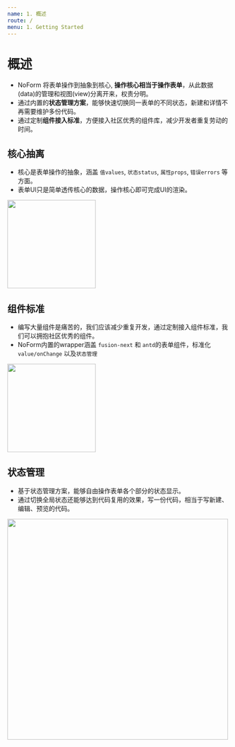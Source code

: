 ```yaml
---
name: 1. 概述
route: /
menu: 1. Getting Started
---
```


# 概述

* NoForm 将表单操作到抽象到核心, **操作核心相当于操作表单**，从此数据(data)的管理和视图(view)分离开来，权责分明。
* 通过内置的**状态管理方案**，能够快速切换同一表单的不同状态，新建和详情不再需要维护多份代码。
* 通过定制**组件接入标准**，方便接入社区优秀的组件库，减少开发者重复劳动的时间。

## 核心抽离

* 核心是表单操作的抽象，涵盖 `值values`, `状态status`, `属性props`, `错误errors` 等方面。
* 表单UI只是简单透传核心的数据，操作核心即可完成UI的渲染。

<div style={{ textAlign: 'center' }}>
    <img src="https://img.alicdn.com/tfs/TB1xYPobBKw3KVjSZTEXXcuRpXa-277-260.png" width="200px" />
</div>

## 组件标准

* 编写大量组件是痛苦的，我们应该减少重复开发，通过定制接入组件标准，我们可以拥抱社区优秀的组件。
* NoForm内置的wrapper涵盖 `fusion-next` 和 `antd`的表单组件，标准化`value/onChange` 以及`状态管理`

<div style={{ textAlign: 'center' }}>
    <img src="https://img.alicdn.com/tfs/TB1sHPobBKw3KVjSZTEXXcuRpXa-265-244.png" width="200px" />
</div>

## 状态管理

* 基于状态管理方案，能够自由操作表单各个部分的状态显示。
* 通过切换全局状态还能够达到代码复用的效果，写一份代码，相当于写新建、编辑、预览的代码。

<div style={{ textAlign: 'center' }}>
    <img src="https://img.alicdn.com/tfs/TB144YlbBOD3KVjSZFFXXcn9pXa-684-323.png" width="500px" />
</div>


